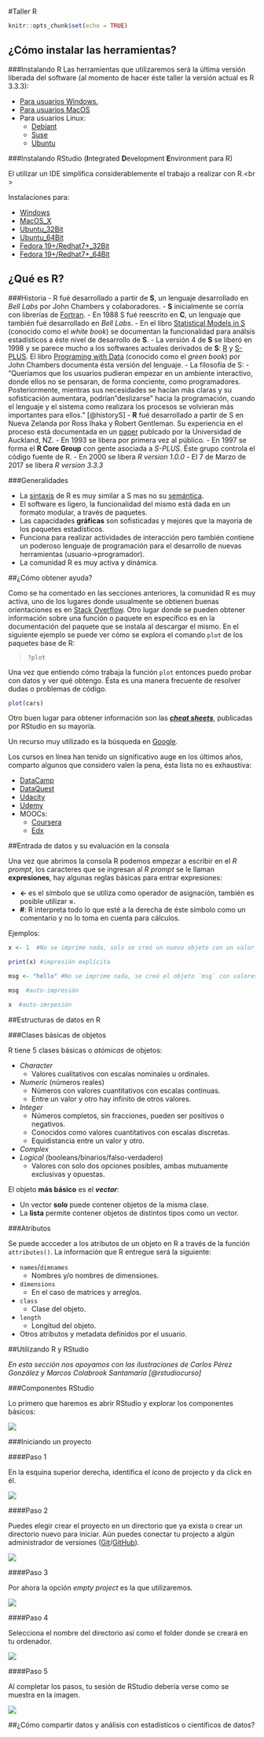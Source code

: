 #Taller R

```r
knitr::opts_chunk$set(echo = TRUE)
```

## ¿Cómo instalar las herramientas?
###Instalando R
Las herramientas que utilizaremos será la última versión liberada del software (al momento de hacer éste taller la versión actual es R 3.3.3):

  - [Para usuarios Windows.](https://cran.r-project.org/bin/windows/base/)
  - [Para usuarios MacOS](https://cran.r-project.org/bin/macosx/)
  - Para usuarios Linux:
    - [Debiant](https://cran.r-project.org/bin/linux/debian/)
    - [Suse](https://cran.r-project.org/bin/linux/suse/)
    - [Ubuntu](https://cran.r-project.org/bin/linux/ubuntu/)

###Instalando RStudio (**I**ntegrated **D**evelopment **E**nvironment para R)

El utilizar un IDE simplifica considerablemente el trabajo a realizar con R.<br \>

Instalaciones para:

  - [Windows](https://download1.rstudio.org/RStudio-1.0.136.exe)
  - [MacOS_X](https://download1.rstudio.org/RStudio-1.0.136.dmg)
  - [Ubuntu_32Bit](https://download1.rstudio.org/rstudio-1.0.136-i386.deb)
  - [Ubuntu_64Bit](https://download1.rstudio.org/rstudio-1.0.136-amd64.deb)
  - [Fedora 19+/Redhat7+_32Bit](https://download1.rstudio.org/rstudio-1.0.136-i686.rpm)
  - [Fedora 19+/Redhat7+_64Bit](https://download1.rstudio.org/rstudio-1.0.136-x86_64.rpm)


## ¿Qué es R?
###Historia
  - R fué desarrollado a partir de **S**, un lenguaje desarrollado en *Bell Labs* por John Chambers y colaboradores.
    - **S** inicialmente se corría con librerías de [Fortran](https://en.wikipedia.org/wiki/Fortran).
    - En 1988 S fué reescrito en **C**, un lenguaje que también fué desarrollado en *Bell Labs*.
    - En el libro [Statistical Models in S](https://www.amazon.com/Statistical-Models-J-M-Chambers/dp/0412053012/ref=sr_1_1?s=books&ie=UTF8&qid=1489359240&sr=1-1&keywords=Statistical+models+in+S) (conocido como el *white book*) se documentan la funcionalidad para análsis estadísticos a éste nivel de desarrollo de **S**.
    - La versión 4 de **S** se liberó en 1998 y se parece mucho a los softwares actuales derivados de **S**: [R](https://www.r-project.org) y [S-PLUS](http://www.solutionmetrics.com.au/products/splus/default.html). El libro [Programing with Data](https://www.amazon.com/Programming-Data-Language-Lecture-Economics/dp/0387985034) (conocido como el *green book*) por John Chambers documenta ésta versión del lenguaje.
  - La filosofía de S:
    - "Queríamos que los usuarios pudieran empezar en un ambiente interactivo, donde ellos no se pensaran, de forma conciente, como programadores. Posteriormente, mientras sus necesidades se hacían más claras y su sofisticación aumentara, podrían "deslizarse" hacia la programación, cuando el lenguaje y el sistema como realizara los procesos se volvieran más importantes para ellos." [@historyS]
  - **R** fué desarrollado a partir de S en Nueva Zelanda por Ross Ihaka y Robert Gentleman. Su experiencia en el proceso está documentada en un [paper](https://www.stat.auckland.ac.nz/~ihaka/downloads/R-paper.pdf) publcado por la Universidad de Auckland, NZ.
  - En 1993 se libera por primera vez al público.
  - En 1997 se forma el **R Core Group** con gente asociada a *S-PLUS*. Éste grupo controla el código fuente de R.
  - En 2000 se libera *R version 1.0.0*
  - El 7 de Marzo de 2017 se libera *R version 3.3.3*

###Generalidades

  - La [sintaxis](http://librosweb.es/libro/javascript/capitulo_1/sintaxis.html) de R es muy similar a S mas no su [semántica](https://geekytheory.com/semantica-coder).
  - El software es ligero, la funcionalidad del mismo está dada en un formato modular, a través de paquetes.
  - Las capacidades **gráficas** son sofisticadas y mejores que la mayoría de los paquetes estadísticos.
  - Funciona para realizar actividades de interacción pero también contiene un poderoso lenguaje de programación para el desarrollo de nuevas herramientas (usuario->programador).
  - La comunidad R es muy activa y dinámica.
    
##¿Cómo obtener ayuda?

Como se ha comentado en las secciones anteriores, la comunidad R es muy activa, uno de los lugares donde usualmente se obtienen buenas orientaciones es en [Stack Overflow](https://stackoverflow.com/questions/tagged/r).
Otro lugar donde se pueden obtener información sobre una función o paquete en específico es en la documentación del paquete que se instala al descargar el mismo. En el siguiente ejemplo se puede ver cómo se explora el comando `plot` de los paquetes base de R:

> `?plot`

Una vez que entiendo cómo trabaja la función `plot` entonces puedo probar con datos y ver qué obtengo. Ésta es una manera frecuente de resolver dudas o problemas de código.

```r
plot(cars)
```

Otro buen lugar para obtener información son las [***cheat sheets***](https://www.rstudio.com/resources/cheatsheets/), publicadas por RStudio en su mayoría.

Un recurso muy utilizado es la búsqueda en [Google](www.google.com).

Los cursos en línea han tenido un significativo auge en los últimos años, comparto algunos que considero valen la pena, ésta lista no es exhaustiva:

  - [DataCamp](https://www.datacamp.com)
  - [DataQuest](https://www.dataquest.io)
  - [Udacity](https://www.udacity.com/course/data-analysis-with-r--ud651)
  - [Udemy](https://www.udemy.com/introduction-to-r/)
  - MOOCs:
    - [Coursera](https://www.coursera.org/specializations/jhu-data-science)
    - [Edx](https://www.edx.org/xseries/data-analysis-life-sciences)

##Entrada de datos y su evaluación en la consola

Una vez que abrimos la consola R podemos empezar a escribir en el *R prompt*, los caracteres que se ingresan al *R prompt* se le llaman **expresiones**, hay algunas reglas básicas para entrar expresiones:

  - **<-** es el símbolo que se utiliza como operador de asignación, también es posible utilizar **=**.
  - **#**: R interpreta todo lo que esté a la derecha de éste símbolo como un comentario y no lo toma en cuenta para cálculos.

Ejemplos:

```r
x <- 1  #No se imprime nada, solo se creó un nuevo objeto con un valor numérico.

print(x) #impresión explícita

msg <- "hello" #No se imprime nada, se creó el objeto `msg` con valores `string` o `character`

msg  #auto-impresión

x  #auto-imrpesión
```

##Estructuras de datos en R

###Clases básicas de objetos

R tiene 5 clases básicas o *atómicas* de objetos:

  - *Character*
    - Valores cualitativos con escalas nominales u ordinales.
  - *Numeric* (números reales)
    - Números con valores cuantitativos con escalas continuas.
    - Entre un valor y otro hay infinito de otros valores.
  - *Integer*
    - Números completos, sin fracciones, pueden ser positivos o negativos.
    - Conocidos como valores cuantitativos con escalas discretas.
    - Equidistancia entre un valor y otro.
  - *Complex*
  - *Logical* (booleans/binarios/falso-verdadero)
    - Valores con solo dos opciones posibles, ambas mutuamente exclusivas y opuestas.

El objeto **más básico** es el ***vector***:

  - Un vector **solo** puede contener objetos de la misma clase.
  - La **lista** permite contener objetos de distintos tipos como un vector.

###Atributos

Se puede accceder a los atributos de un objeto en R a través de la función `attributes()`. La información que R entregue será la siguiente:

  - `names`/`dimnames`
    - Nombres y/o nombres de dimensiones.
  - `dimensions`
    - En el caso de matrices y arreglos.
  - `class`
    - Clase del objeto.
  - `length`
    - Longitud del objeto.
  - Otros atributos y metadata definidos por el usuario.

##Utilizando R y RStudio

*En esta sección nos apoyamos con las ilustraciones de Carlos Pérez González y Marcos Colabrook Santamaría [@rstudiocurso]*

###Componentes RStudio

Lo primero que haremos es abrir RStudio y explorar los componentes básicos:


![](D:/Dropbox/MsC UABC/2o Semestre/Clases/Estadistica/estadistica-syllabus/img/rstudio.png)

###Iniciando un proyecto

####Paso 1

En la esquina superior derecha, identifica el ícono de projecto y da click en él.

![](D:/Dropbox/MsC UABC/2o Semestre/Clases/Estadistica/estadistica-syllabus/img/rstudioproject.png)

####Paso 2

Puedes elegir crear el proyecto en un directorio que ya exista o crear un directorio nuevo para iniciar. Aún puedes conectar tu projecto a algún administrador de versiones ([Git](https://git-scm.com)/[GitHub](https://github.com)).

![](D:/Dropbox/MsC UABC/2o Semestre/Clases/Estadistica/estadistica-syllabus/img/rstudioproject1.png)

####Paso 3

Por ahora la opción *empty project* es la que utilizaremos.

![](D:/Dropbox/MsC UABC/2o Semestre/Clases/Estadistica/estadistica-syllabus/img/rstudioproject2.png)

####Paso 4

Selecciona el nombre del directorio así como el folder donde se creará en tu ordenador.

![](D:/Dropbox/MsC UABC/2o Semestre/Clases/Estadistica/estadistica-syllabus/img/rstudioproject3.png)

####Paso 5

Al completar los pasos, tu sesión de RStudio debería verse como se muestra en la imagen.

![](D:/Dropbox/MsC UABC/2o Semestre/Clases/Estadistica/estadistica-syllabus/img/rstudioproject4.png)

##¿Cómo compartir datos y análisis con estadísticos o científicos de datos?
